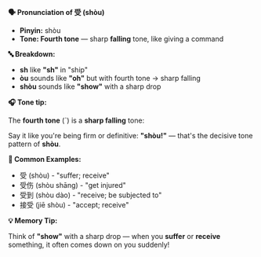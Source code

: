 **🗣️ Pronunciation of 受 (shòu)**

- **Pinyin:** shòu
- **Tone: Fourth tone** — sharp **falling** tone, like giving a command

**🔤 Breakdown:**

- **sh** like **"sh"** in "ship"
- **òu** sounds like **"oh"** but with fourth tone → sharp falling
- **shòu** sounds like **"show"** with a sharp drop

**🎧 Tone tip:**

The **fourth tone** (ˋ) is a **sharp falling** tone:

Say it like you're being firm or definitive: **"shòu!"** — that's the decisive tone pattern of
**shòu**.

**📝 Common Examples:**

- 受 (shòu) - "suffer; receive"
- 受伤 (shòu shāng) - "get injured"
- 受到 (shòu dào) - "receive; be subjected to"
- 接受 (jiē shòu) - "accept; receive"

**💡 Memory Tip:**

Think of **"show"** with a sharp drop — when you **suffer** or **receive** something, it often comes
down on you suddenly!
